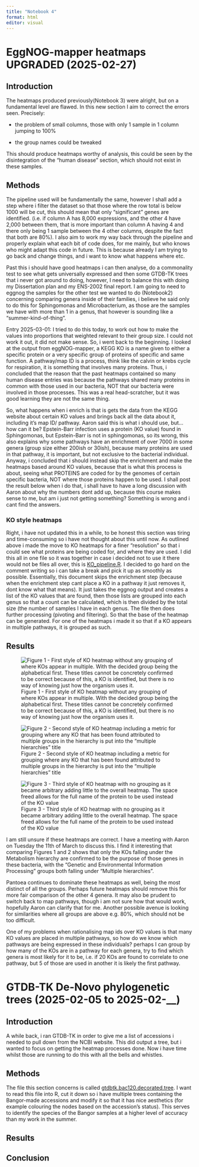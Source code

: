 ```yaml
---
title: "Notebook 4"
format: html
editor: visual
---
```


# EggNOG-mapper heatmaps UPGRADED (2025-02-27)

## Introduction

The heatmaps produced previously(Notebook 3) were alright, but on a fundamental level are flawed. In this new section I aim to correct the errors seen. Precisely:

-   the problem of small columns, those with only 1 sample in 1 column jumping to 100%

-   the group names could be tweaked

This should produce heatmaps worthy of analysis, this could be seen by the disintegration of the "human disease" section, which should not exist in these samples.

## Methods

The pipeline used will be fundamentally the same, however I shall add a step where i filter the dataset so that those where the row total is below 1000 will be cut, this should mean that only "significant" genes are identified. (i.e. if column A has 8,000 expressions, and the other 4 have 2,000 between them, that is more important than column A having 4 and there only being 1 sample between the 4 other columns, despite the fact that both are 80%). I also aim to work my way back through the pipeline and properly explain what each bit of code does, for me mainly, but who knows who might adapt this code in future. This is because already I am trying to go back and change things, and i want to know what happens where etc.

Past this i should have good heatmaps i can then analyse, do a commonality test to see what gets universally expressed and then some GTDB-TK trees that i never got around to doing, however, I need to balance this with doing my Dissertation plan and my ENS-2002 final report. I am going to need to eggnog the samples for the other test we wanted to do (Notebook2) concerning comparing genera inside of their families, i believe he said only to do this for Sphingomonas and Microbacterium, as those are the samples we have with more than 1 in a genus, that however is sounding like a "summer-kind-of-thing".

Entry 2025-03-01: I tried to do this today, to work out how to make the values into proportions that weighted relevant to their group size. I could not work it out, it did not make sense. So, i went back to the beginning. I looked at the output from eggNOG-mapper, a KEGG KO is a name given to either a specific protein or a very specific group of proteins of specific and same function. A pathway/map ID is a process, think like the calvin or krebs cycle for respiration, it is something that involves many proteins. Thus, i concluded that the reason that the past heatmaps contained so many human disease entries was because the pathways shared many proteins in common with those used in our bacteria, NOT that our bacteria were involved in those processes. This was a real head-scratcher, but it was good learning they are not the same thing.

So, what happens when i enrich is that is gets the data from the KEGG website about certain KO values and brings back all the data about it, including it's map ID/ pathway. Aaron said this is what i should use, but... how can it be? Epstein-Barr infection uses a protein (KO value) found in Sphingomonas, but Epstein-Barr is not in sphingomonas, so its wrong, this also explains why some pathways have an enrichment of over 7000 in some genera (group size either 200ish or 30ish), because many proteins are used in that pathway, it is important, but not exclusive to the bacterial individual. Anyway, i concluded that i should instead skip the enrichment and make the heatmaps based around KO values, because that is what this process is about, seeing what PROTEINS are coded for by the genomes of certain specific bacteria, NOT where those proteins happen to be used. I shall post the result below when i do that, i shall have to have a long discussion with Aaron about why the numbers dont add up, because this course makes sense to me, but am i just not getting something? Something is wrong and i cant find the answers.

### KO style heatmaps

Right, i have not updated this in a while, to be honest this section was tiring and time-consuming so i have not thought about this until now. As outlined above i made the move to KO heatmaps for a finer "resolution" so that i could see what proteins are being coded for, and where they are used. I did this all in one file so it was together in case i decided not to use it there would not be files all over, this is [KO_pipeline.R](https://github.com/tobiasnunn/tnunn_research/blob/f8d9fd92b14b02b43e5f9bedbdedf71cbdab13de/Dendrobates_tinctorius_Aaron_work/00_scripts/Rscripts/KO_Pipeline.R). I decided to go hard on the comment writing so i can take a break and pick it up as smoothly as possible. Essentially, this document skips the enrichment step (because when the enrichment step cant place a KO in a pathway it just removes it, dont know what that means). It just takes the eggnog output and creates a list of the KO values that are found, then those lists are grouped into each genus so that a count can be calculated, which is then divided by the total size (the number of samples I have in each genus. The file then does further processing (pivoting and filtering). So that the base of the heatmap can be generated. For one of the heatmaps i made it so that if a KO appears in multiple pathways, it is grouped as such.

## Results

![Figure 1 - First style of KO heatmap without any grouping of where KOs appear in multiple. With the decided group being the alphabetical first. These titles cannot be concretely confirmed to be correct because of this, a KO is identified, but there is no way of knowing just how the organism uses it.](02_middle-analysis_outputs/KEGG_stuff/KOheatmap.png)

![Figure 2 - Second style of KO heatmap including a metric for grouping where any KO that has been found attributed to multiple groups in the hierarchy is put into the "multiple hierarchies" title](02_middle-analysis_outputs/KEGG_stuff/KOheatmapmulti.png)

![Figure 3 - Third style of KO heatmap with no grouping as it became arbitrary adding little to the overall heatmap. The space freed allows for the full name of the protein to be used instead of the KO value](02_middle-analysis_outputs/KEGG_stuff/KOheatmap_no_group.png)

I am still unsure if these heatmaps are correct. I have a meeting with Aaron on Tuesday the 11th of March to discuss this. I find it interesting that comparing Figures 1 and 2 shows that only the KOs falling under the Metabolism hierarchy are confirmed to be the purpose of those genes in these bacteria, with the "Genetic and Environmental Information Processing" groups both falling under "Multiple hierarchies".

Pantoea continues to dominate these heatmaps as well, being the most distinct of all the groups. Perhaps future heatmaps should remove this for more fair comparison of the other 4 genera. It may also be prudent to switch back to map pathways, though i am not sure how that would work, hopefully Aaron can clarify that for me. Another possible avenue is looking for similarities where all groups are above e.g. 80%, which should not be too difficult.

One of my problems when rationalising map ids over KO values is that many KO values are placed in multiple pathways, so how do we know which pathways are being expressed in these individuals? perhaps I can group by how many of the KOs are in a pathway for each genera, try to find which genera is most likely for it to be, i.e. if 20 KOs are found to correlate to one pathway, but 5 of those are used in another it is likely the first pathway.

# GTDB-TK De-Novo phylogenetic trees (2025-02-05 to 2025-02-\_\_)

## Introduction

A while back, i ran GTDB-TK in order to give me a list of accessions i needed to pull down from the NCBI website. This did output a tree, but i wanted to focus on getting the heatmap processes done. Now i have time whilst those are running to do this with all the bells and whistles.

## Methods

The file this section concerns is called [gtdbtk.bac120.decorated.tree](https://github.com/tobiasnunn/tnunn_research/blob/b8afeeb154bc1fbec30221d48c1b31852d5534e7/02_middle-analysis_outputs/gtdbtk_stuff/20241224_de_novo_wf/gtdbtk.bac120.decorated.tree). I want to read this file into R, cut it down so i have multiple trees containing the Bangor-made accessions and modify it so that it has nice aesthetics (for example colouring the nodes based on the accession's status). This serves to identify the species of the Bangor samples at a higher level of accuracy than my work in the summer.

## Results

## Conclusion
